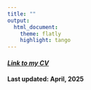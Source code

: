 ```yaml
---
title: ""
output: 
  html_document:
    theme: flatly
    highlight: tango
---
```


#### [*Link to my CV*](https://aaea.execinc.com/edibo/Uploads/Profile_25_05_05_09_30_22_19__207_126_22_254_0.pdf)
#### Last updated: April, 2025

